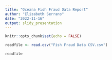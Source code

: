```yaml
---
title: "Oceana Fish Fraud Data Report"
author: "Elizabeth Serrano"
date: "2022-11-16"
output: slidy_presentation
---
```


```r
knitr::opts_chunk$set(echo = FALSE)
```

```r
readfile <- read.csv("Fish Fraud Data CSV.csv")

readfile
```

